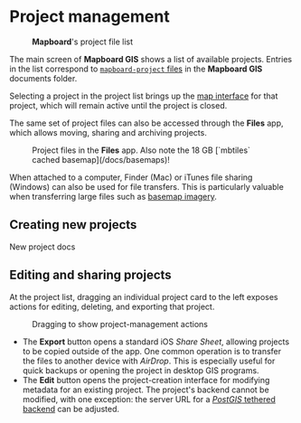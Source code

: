 
# Project management

<Figure src="/docs/projects/project-list.jpg" width={300} className="right">
  <strong>Mapboard</strong>'s project file list
</Figure>

The main screen of **Mapboard GIS** shows a list of available projects.
Entries in the list correspond to [`mapboard-project` files](/docs/project-file)
in the **Mapboard GIS** documents folder.

Selecting a project in the project list brings up the [map interface](/docs/map-interface)
for that project, which will remain active until the project is closed.

The same set of project files can also be accessed through the **Files** app,
which allows moving, sharing and archiving projects.

<Figure src="/docs/projects/project-files.png" width={350} className="center">
  Project files in the <strong>Files</strong> app. Also note the 18 GB
  [`mbtiles` cached basemap](/docs/basemaps)!
</Figure>

When attached to a
computer, Finder (Mac) or iTunes file sharing (Windows) can also be used
for file transfers. This is particularly valuable when transferring large
files such as [basemap imagery](/docs/basemaps).

## Creating new projects

<PageLinkButton href="/docs/projects/new-project">
  New project docs
</PageLinkButton>

## Editing and sharing projects

At the project list, dragging an individual project card to the left exposes
actions for editing, deleting, and exporting that project.

<Figure src="/docs/projects/project-actions.jpg" width={350} className="center">
  Dragging to show project-management actions
</Figure>

- The **Export** button opens a standard iOS _Share Sheet_, allowing
  projects to be copied outside of the app. One common operation
  is to transfer the files to another device with _AirDrop_. This is especially
  useful for quick backups or opening the project in desktop GIS programs.
- The **Edit** button opens the project-creation interface for modifying
  metadata for an existing project. The project's backend cannot be modified,
  with one exception: the server
  URL for a [_PostGIS_ tethered backend](/docs/tethered-mode) can be adjusted.

